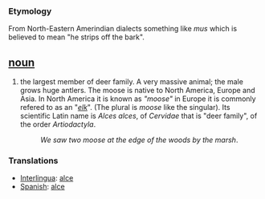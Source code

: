 === Etymology ===
From North-Eastern Amerindian dialects something like ''mus'' which is believed to mean "he strips off the bark".

== [[noun]] ==
#the largest member of deer family. A very massive animal; the male grows huge antlers. The moose is native to North America, Europe and Asia. In North America it is known as ''"moose"'' in Europe it is commonly refered to as an "''[[elk]]''". (The plural is ''moose'' like the singular). Its scientific Latin name is ''Alces alces'', of ''Cervidae'' that is "deer family", of the order ''Artiodactyla''.
#:''We saw two moose at the edge of the woods by the marsh''. 

=== Translations ===
*[[Interlingua]]: [[alce]]
*[[Spanish]]: [[alce]]